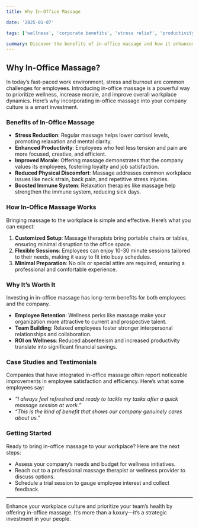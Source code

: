 ```yaml
---
title: Why In-Office Massage

date: '2025-01-07'

tags: ['wellness', 'corporate benefits', 'stress relief', 'productivity', 'employee engagement']

summary: Discover the benefits of in-office massage and how it enhances workplace wellness, reduces stress, and boosts employee productivity.
---
```


## Why In-Office Massage?

In today’s fast-paced work environment, stress and burnout are common challenges for employees. Introducing in-office massage is a powerful way to prioritize wellness, increase morale, and improve overall workplace dynamics. Here’s why incorporating in-office massage into your company culture is a smart investment.

### Benefits of In-Office Massage

- **Stress Reduction**: Regular massage helps lower cortisol levels, promoting relaxation and mental clarity.
- **Enhanced Productivity**: Employees who feel less tension and pain are more focused, creative, and efficient.
- **Improved Morale**: Offering massage demonstrates that the company values its employees, fostering loyalty and job satisfaction.
- **Reduced Physical Discomfort**: Massage addresses common workplace issues like neck strain, back pain, and repetitive stress injuries.
- **Boosted Immune System**: Relaxation therapies like massage help strengthen the immune system, reducing sick days.

### How In-Office Massage Works

Bringing massage to the workplace is simple and effective. Here’s what you can expect:

1. **Customized Setup**: Massage therapists bring portable chairs or tables, ensuring minimal disruption to the office space.
2. **Flexible Sessions**: Employees can enjoy 10-30 minute sessions tailored to their needs, making it easy to fit into busy schedules.
3. **Minimal Preparation**: No oils or special attire are required, ensuring a professional and comfortable experience.

### Why It’s Worth It

Investing in in-office massage has long-term benefits for both employees and the company.

- **Employee Retention**: Wellness perks like massage make your organization more attractive to current and prospective talent.
- **Team Building**: Relaxed employees foster stronger interpersonal relationships and collaboration.
- **ROI on Wellness**: Reduced absenteeism and increased productivity translate into significant financial savings.

### Case Studies and Testimonials

Companies that have integrated in-office massage often report noticeable improvements in employee satisfaction and efficiency. Here’s what some employees say:

- _“I always feel refreshed and ready to tackle my tasks after a quick massage session at work.”_
- _“This is the kind of benefit that shows our company genuinely cares about us.”_

### Getting Started

Ready to bring in-office massage to your workplace? Here are the next steps:

- Assess your company’s needs and budget for wellness initiatives.
- Reach out to a professional massage therapist or wellness provider to discuss options.
- Schedule a trial session to gauge employee interest and collect feedback.

---

Enhance your workplace culture and prioritize your team’s health by offering in-office massage. It’s more than a luxury—it’s a strategic investment in your people.
